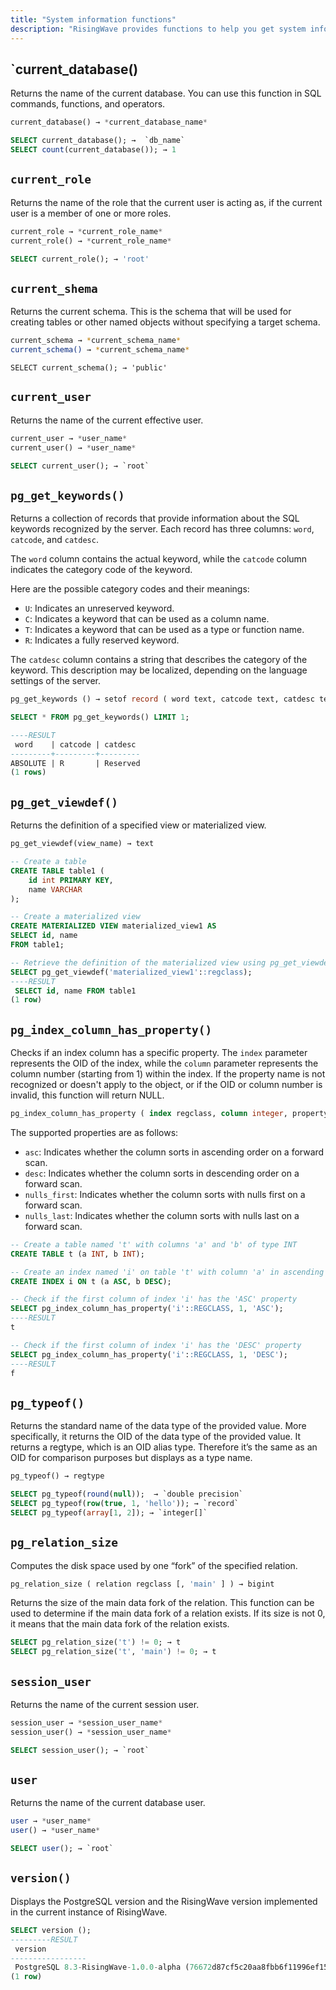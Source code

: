```yaml
---
title: "System information functions"
description: "RisingWave provides functions to help you get system information, including database, schema, user, role, session, and more."
---
```


## `current_database()

Returns the name of the current database. You can use this function in SQL commands, functions, and operators.

```sql
current_database() → *current_database_name*
```

```sql
SELECT current_database(); →  `db_name`
SELECT count(current_database()); → 1
```

## `current_role`

Returns the name of the role that the current user is acting as, if the current user is a member of one or more roles.

```sql
current_role → *current_role_name*
current_role() → *current_role_name*
```

```sql
SELECT current_role(); → 'root'
```

## `current_shema`

Returns the current schema. This is the schema that will be used for creating tables or other named objects without specifying a target schema.

```bash
current_schema → *current_schema_name*
current_schema() → *current_schema_name*
```

```
SELECT current_schema(); → 'public'
```

## `current_user`

Returns the name of the current effective user.

```sql
current_user → *user_name*
current_user() → *user_name*
```

```sql
SELECT current_user(); → `root`
```

## `pg_get_keywords()`

Returns a collection of records that provide information about the SQL keywords recognized by the server. Each record has three columns: `word`, `catcode`, and `catdesc`.

The `word` column contains the actual keyword, while the `catcode` column indicates the category code of the keyword.

Here are the possible category codes and their meanings:

* `U`: Indicates an unreserved keyword.
* `C`: Indicates a keyword that can be used as a column name.
* `T`: Indicates a keyword that can be used as a type or function name.
* `R`: Indicates a fully reserved keyword.

The `catdesc` column contains a string that describes the category of the keyword. This description may be localized, depending on the language settings of the server.


```sql Syntax
pg_get_keywords () → setof record ( word text, catcode text, catdesc text)
```

```sql
SELECT * FROM pg_get_keywords() LIMIT 1;

----RESULT
 word    | catcode | catdesc
---------+---------+---------
ABSOLUTE | R       | Reserved
(1 rows)
```

## `pg_get_viewdef()`

Returns the definition of a specified view or materialized view.

```sql
pg_get_viewdef(view_name) → text
```

```sql
-- Create a table
CREATE TABLE table1 (
    id int PRIMARY KEY,
    name VARCHAR
);

-- Create a materialized view
CREATE MATERIALIZED VIEW materialized_view1 AS
SELECT id, name
FROM table1;

-- Retrieve the definition of the materialized view using pg_get_viewdef
SELECT pg_get_viewdef('materialized_view1'::regclass);
----RESULT
 SELECT id, name FROM table1
(1 row)
```

## `pg_index_column_has_property()`

Checks if an index column has a specific property. The `index` parameter represents the OID of the index, while the `column` parameter represents the column number (starting from 1) within the index. If the property name is not recognized or doesn't apply to the object, or if the OID or column number is invalid, this function will return NULL.

```sql Syntax
pg_index_column_has_property ( index regclass, column integer, property text ) → boolean
```

The supported properties are as follows:

* `asc`: Indicates whether the column sorts in ascending order on a forward scan.
* `desc`: Indicates whether the column sorts in descending order on a forward scan.
* `nulls_first`: Indicates whether the column sorts with nulls first on a forward scan.
* `nulls_last`: Indicates whether the column sorts with nulls last on a forward scan.

```sql Examples
-- Create a table named 't' with columns 'a' and 'b' of type INT
CREATE TABLE t (a INT, b INT);

-- Create an index named 'i' on table 't' with column 'a' in ascending order and column 'b' in descending order
CREATE INDEX i ON t (a ASC, b DESC);

-- Check if the first column of index 'i' has the 'ASC' property
SELECT pg_index_column_has_property('i'::REGCLASS, 1, 'ASC');
----RESULT
t

-- Check if the first column of index 'i' has the 'DESC' property
SELECT pg_index_column_has_property('i'::REGCLASS, 1, 'DESC');
----RESULT
f
```

## `pg_typeof()`

Returns the standard name of the data type of the provided value. More specifically, it returns the OID of the data type of the provided value. It returns a regtype, which is an OID alias type. Therefore it’s the same as an OID for comparison purposes but displays as a type name.

```sql
pg_typeof() → regtype
```

```sql
SELECT pg_typeof(round(null));  → `double precision`
SELECT pg_typeof(row(true, 1, 'hello')); → `record`
SELECT pg_typeof(array[1, 2]); → `integer[]`
```

## `pg_relation_size`

Computes the disk space used by one “fork” of the specified relation.

```sql
pg_relation_size ( relation regclass [, 'main' ] ) → bigint
```

Returns the size of the main data fork of the relation. This function can be used to determine if the main data fork of a relation exists. If its size is not 0, it means that the main data fork of the relation exists.

```sql
SELECT pg_relation_size('t') != 0; → t
SELECT pg_relation_size('t', 'main') != 0; → t
```

## `session_user`

Returns the name of the current session user.

```sql
session_user → *session_user_name*
session_user() → *session_user_name*
```

```sql
SELECT session_user(); → `root`
```

## `user`

Returns the name of the current database user.

```sql
user → *user_name*
user() → *user_name*
```

```sql
SELECT user(); → `root`
```

## `version()`

Displays the PostgreSQL version and the RisingWave version implemented in the current instance of RisingWave.

```sql
SELECT version ();
---------RESULT
 version
-----------------
 PostgreSQL 8.3-RisingWave-1.0.0-alpha (76672d87cf5c20aa8fbb6f11996ef15255443b51)
(1 row)
```
